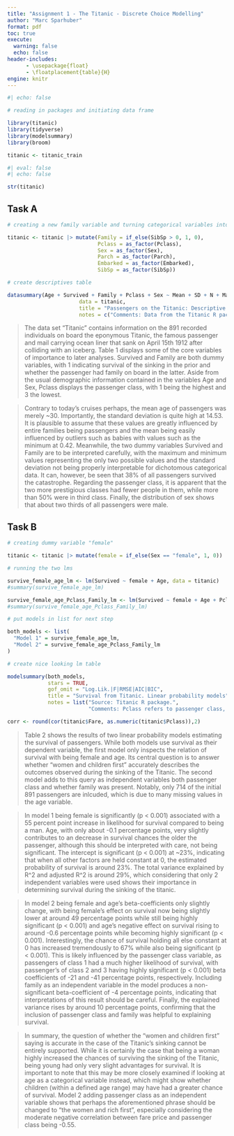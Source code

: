 ```yaml
---
title: "Assignment 1 - The Titanic - Discrete Choice Modelling"
author: "Marc Sparhuber"
format: pdf
toc: true
execute:
  warning: false
  echo: false
header-includes:
      - \usepackage{float}
      - \floatplacement{table}{H}
engine: knitr
---
```


```r
#| echo: false

# reading in packages and initiating data frame

library(titanic)
library(tidyverse)
library(modelsummary)
library(broom)

titanic <- titanic_train
```

```r
#| eval: false
#| echo: false

str(titanic)
```
\newpage

## Task A

```r
# creating a new family variable and turning categorical variables into factors

titanic <- titanic |> mutate(Family = if_else(SibSp > 0, 1, 0),
                             Pclass = as_factor(Pclass),
                             Sex = as_factor(Sex),
                             Parch = as_factor(Parch),
                             Embarked = as_factor(Embarked),
                             SibSp = as_factor(SibSp))

# create descriptives table 

datasummary(Age + Survived + Family + Pclass + Sex ~ Mean + SD + N + Max + Min + Percent(),
                       data = titanic,
                       title = "Passengers on the Titanic: Descriptive statistics",
                       notes = c("Comments: Data from the Titanic R package."))

```

> The data set "Titanic" contains information on the 891 recorded individuals on board the eponymous Titanic, the famous passenger and mail carrying ocean liner that sank on April 15th 1912 after colliding with an iceberg. Table 1 displays some of the core variables of importance to later analyses. Survived and Family are both dummy variables, with 1 indicating survival of the sinking in the prior and whether the passenger had family on board in the latter. Aside from the usual demographic information contained in the variables Age and Sex, Pclass displays the passenger class, with 1 being the highest and 3 the lowest.

> Contrary to today's cruises perhaps, the mean age of passengers was merely ~30. Importantly, the standard deviation is quite high at 14.53. It is plausible to assume that these values are greatly influenced by entire families being passengers and the mean being easily influenced by outliers such as babies with values such as the minimum at 0.42. Meanwhile, the two dummy variables Survived and Family are to be interpreted carefully, with the maximum and minimum values representing the only two possible values and the standard deviation not being properly interpretable for dichotomous categorical data. It can, however, be seen that 38% of all passengers survived the catastrophe. Regarding the passenger class, it is apparent that the two more prestigious classes had fewer people in them, while more than 50% were in third class. Finally, the distribution of sex shows that about two thirds of all passengers were male.

## Task B

```r
# creating dummy variable "female"

titanic <- titanic |> mutate(female = if_else(Sex == "female", 1, 0))

# running the two lms

survive_female_age_lm <- lm(Survived ~ female + Age, data = titanic)
#summary(survive_female_age_lm)

survive_female_age_Pclass_Family_lm <- lm(Survived ~ female + Age + Pclass + Family, data = titanic)
#summary(survive_female_age_Pclass_Family_lm)

# put models in list for next step

both_models <- list(
  "Model 1" = survive_female_age_lm,
  "Model 2" = survive_female_age_Pclass_Family_lm
)

# create nice looking lm table

modelsummary(both_models,
             stars = TRUE,
             gof_omit = "Log.Lik.|F|RMSE|AIC|BIC",
             title = "Survival from Titanic. Linear probability models",
             notes = list("Source: Titanic R package.", 
                          "Comments: Pclass refers to passenger class, first class is the reference category."))

corr <- round(cor(titanic$Fare, as.numeric(titanic$Pclass)),2)
```

> Table 2 shows the results of two linear probability models estimating the survival of passengers. While both models use survival as their dependent variable, the first model only inspects the relation of survival with being female and age. Its central question is to answer whether "women and children first" accurately describes the outcomes observed during the sinking of the Titanic. The second model adds to this query as independent variables both passenger class and whether family was present. Notably, only 714 of the initial 891 passengers are inlcuded, which is due to many missing values in the age variable.

> In model 1 being female is significantly (p < 0.001) associated with a 55 percent point increase in likelihood for survival compared to being a man. Age, with only about -0.1 percentage points, very slightly contributes to an decrease in survival chances the older the passenger, although this should be interpreted with care, not being significant. The intercept is significant (p < 0.001) at ~23%, indicating that when all other factors are held constant at 0, the estimated probability of survival is around 23%. The total variance explained by R^2 and adjusted R^2 is around 29%, which considering that only 2 independent variables were used shows their importance in determining survival during the sinking of the titanic.

> In model 2 being female and age's beta-coefficients only slightly change, with being female's effect on survival now being slightly lower at around 49 percentage points while still being highly significant (p < 0.001) and age's negative effect on survival rising to around -0.6 percentage points while becoming highly significant (p < 0.001). Interestingly, the chance of survival holding all else constant at 0 has increased tremendously to 67% while also being significant (p < 0.001). This is likely influenced by the passenger class variable, as passengers of class 1 had a much higher likelihood of survival, with passenger's of class 2 and 3 having highly significant (p < 0.001) beta coefficients of -21 and -41 percentage points, respectively. Including family as an independent variable in the model produces a non-significant beta-coefficient of -4 percentage points, indicating that interpretations of this result should be careful. Finally, the explained variance rises by around 10 percentage points, confirming that the inclusion of passenger class and family was helpful to explaining survival.

> In summary, the question of whether the "women and children first" saying is accurate in the case of the Titanic's sinking cannot be entirely supported. While it is certainly the case that being a woman highly increased the chances of surviving the sinking of the Titanic, being young had only very slight advantages for survival. It is important to note that this may be more closely examined if looking at age as a categorical variable instead, which might show whether children (within a defined age range) may have had a greater chance of survival. Model 2 adding passenger class as an independent variable shows that perhaps the aforementioned phrase should be changed to "the women and rich first", especially considering the moderate negative correlation between fare price and passenger class being -0.55.